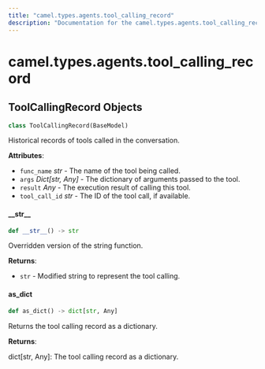 ```yaml
---
title: "camel.types.agents.tool_calling_record"
description: "Documentation for the camel.types.agents.tool_calling_record module"
---
```


<a id="camel.types.agents.tool_calling_record"></a>

# camel.types.agents.tool\_calling\_record

<a id="camel.types.agents.tool_calling_record.ToolCallingRecord"></a>

## ToolCallingRecord Objects

```python
class ToolCallingRecord(BaseModel)
```

Historical records of tools called in the conversation.

**Attributes**:

- `func_name` _str_ - The name of the tool being called.
- `args` _Dict[str, Any]_ - The dictionary of arguments passed to the tool.
- `result` _Any_ - The execution result of calling this tool.
- `tool_call_id` _str_ - The ID of the tool call, if available.

<a id="camel.types.agents.tool_calling_record.ToolCallingRecord.__str__"></a>

#### \_\_str\_\_

```python
def __str__() -> str
```

Overridden version of the string function.

**Returns**:

- `str` - Modified string to represent the tool calling.

<a id="camel.types.agents.tool_calling_record.ToolCallingRecord.as_dict"></a>

#### as\_dict

```python
def as_dict() -> dict[str, Any]
```

Returns the tool calling record as a dictionary.

**Returns**:

  dict[str, Any]: The tool calling record as a dictionary.

